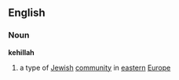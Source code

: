 ==English==
===Noun===
{{wikipedia}}
'''kehillah'''
#a type of [[Jewish]] [[community]] in [[eastern]] [[Europe]]
